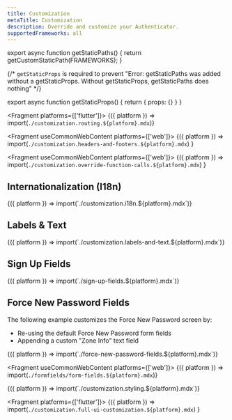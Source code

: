 ```yaml
---
title: Customization
metaTitle: Customization
description: Override and customize your Authenticator.
supportedFrameworks: all
---
```



export async function getStaticPaths() {
  return getCustomStaticPath(FRAMEWORKS);
}

{/*  `getStaticProps` is required to prevent "Error: getStaticPaths was added without a getStaticProps. Without getStaticProps, getStaticPaths does nothing" */}

export async function getStaticProps() {
  return { props: {} }
}

<Fragment platforms={['flutter']}>
  {({ platform }) => import(`./customization.routing.${platform}.mdx`)}
</Fragment>

<Fragment useCommonWebContent platforms={['web']}>
  {({ platform }) =>
    import(`./customization.headers-and-footers.${platform}.mdx`)
  }
</Fragment>

<Fragment useCommonWebContent platforms={['web']}>
  {({ platform }) =>
    import(`./customization.override-function-calls.${platform}.mdx`)
  }
</Fragment>

## Internationalization (I18n)

<Fragment useCommonWebContent>
  {({ platform }) => import(`./customization.i18n.${platform}.mdx`)}
</Fragment>

## Labels & Text

<Fragment useCommonWebContent>
  {({ platform }) => import(`./customization.labels-and-text.${platform}.mdx`)}
</Fragment>

## Sign Up Fields

<Fragment useCommonWebContent>
  {({ platform }) => import(`./sign-up-fields.${platform}.mdx`)}
</Fragment>

## Force New Password Fields

The following example customizes the Force New Password screen by:

- Re-using the default Force New Password form fields
- Appending a custom "Zone Info" text field

<Fragment>
  {({ platform }) => import(`./force-new-password-fields.${platform}.mdx`)}
</Fragment>

<Fragment useCommonWebContent platforms={['web']}>
  {({ platform }) => import(`./formfields/form-fields.${platform}.mdx`)}
</Fragment>

<Fragment useCommonWebContent>
  {({ platform }) => import(`./customization.styling.${platform}.mdx`)}
</Fragment>

<Fragment platforms={['flutter']}>
  {({ platform }) =>
    import(`./customization.full-ui-customization.${platform}.mdx`)
  }
</Fragment>
